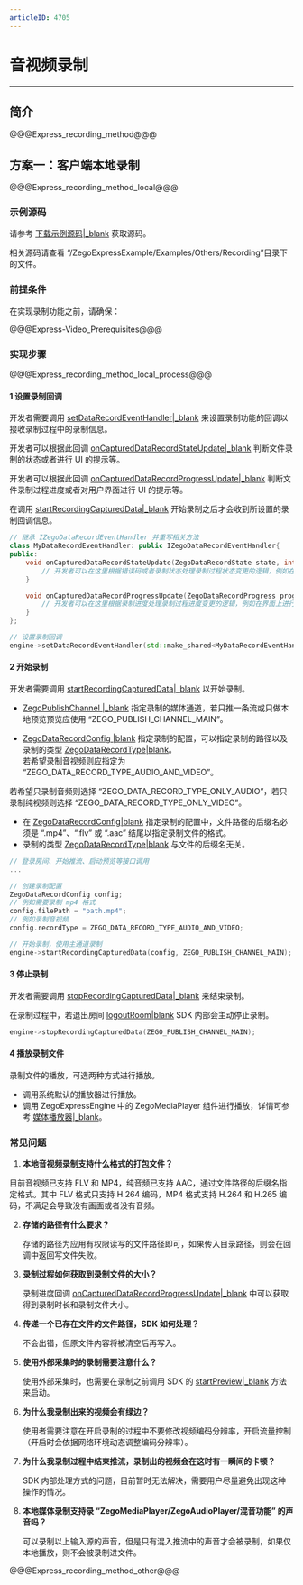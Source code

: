 ```yaml
---
articleID: 4705
---
```

# 音视频录制

- - -

## 简介

@@@Express_recording_method@@@

## 方案一：客户端本地录制

@@@Express_recording_method_local@@@

### 示例源码

请参考 [下载示例源码\|_blank](!DownloadDemo/DownloadDemo) 获取源码。

相关源码请查看 “/ZegoExpressExample/Examples/Others/Recording”目录下的文件。

### 前提条件

在实现录制功能之前，请确保：

@@@Express-Video_Prerequisites@@@


### 实现步骤

@@@Express_recording_method_local_process@@@

#### 1 设置录制回调

开发者需要调用 [setDataRecordEventHandler\|_blank](@setDataRecordEventHandler) 来设置录制功能的回调以接收录制过程中的录制信息。

开发者可以根据此回调 [onCapturedDataRecordStateUpdate\|_blank](@onCapturedDataRecordStateUpdate) 判断文件录制的状态或者进行 UI 的提示等。

开发者可以根据此回调 [onCapturedDataRecordProgressUpdate\|_blank](@onCapturedDataRecordProgressUpdate) 判断文件录制过程进度或者对用户界面进行 UI 的提示等。
<div class = 'mk-warning'>

在调用 [startRecordingCapturedData\|_blank](@startRecordingCapturedData) 开始录制之后才会收到所设置的录制回调信息。
</div>

```c++
// 继承 IZegoDataRecordEventHandler 并重写相关方法
class MyDataRecordEventHandler: public IZegoDataRecordEventHandler{
public:
    void onCapturedDataRecordStateUpdate(ZegoDataRecordState state, int errorCode, ZegoDataRecordConfig config, ZegoPublishChannel channel) override {
        // 开发者可以在这里根据错误码或者录制状态处理录制过程状态变更的逻辑，例如在界面上进行 UI 的提示等
    }

    void onCapturedDataRecordProgressUpdate(ZegoDataRecordProgress progress, ZegoDataRecordConfig config, ZegoPublishChannel channel) override {
        // 开发者可以在这里根据录制进度处理录制过程进度变更的逻辑，例如在界面上进行 UI 的提示等
    }
};

// 设置录制回调
engine->setDataRecordEventHandler(std::make_shared<MyDataRecordEventHandler>());
```

#### 2 开始录制

开发者需要调用 [startRecordingCapturedData\|_blank](@startRecordingCapturedData) 以开始录制。

- [ZegoPublishChannel \|_blank](@-ZegoPublishChannel) 指定录制的媒体通道，若只推一条流或只做本地预览预览应使用 “ZEGO_PUBLISH_CHANNEL_MAIN”。
  
- [ZegoDataRecordConfig \|blank](@-ZegoDataRecordConfig) 指定录制的配置，可以指定录制的路径以及录制的类型 [ZegoDataRecordType\|blank](@-ZegoDataRecordType)。  
若希望录制音视频则应指定为 “ZEGO_DATA_RECORD_TYPE_AUDIO_AND_VIDEO”。

若希望只录制音频则选择 “ZEGO_DATA_RECORD_TYPE_ONLY_AUDIO”，若只录制纯视频则选择 “ZEGO_DATA_RECORD_TYPE_ONLY_VIDEO”。

<div class = 'mk-warning'>

- 在 [ZegoDataRecordConfig\|blank](@-ZegoDataRecordConfig) 指定录制的配置中，文件路径的后缀名必须是 “.mp4”、“.flv” 或 “.aac” 结尾以指定录制文件的格式。
- 录制的类型 [ZegoDataRecordType\|blank](@-ZegoDataRecordType) 与文件的后缀名无关。
</div>


```c++
// 登录房间、开始推流、启动预览等接口调用
...

// 创建录制配置
ZegoDataRecordConfig config;
// 例如需要录制 mp4 格式
config.filePath = "path.mp4";
// 例如录制音视频
config.recordType = ZEGO_DATA_RECORD_TYPE_AUDIO_AND_VIDEO;

// 开始录制，使用主通道录制
engine->startRecordingCapturedData(config, ZEGO_PUBLISH_CHANNEL_MAIN);
```

#### 3 停止录制

开发者需要调用 [stopRecordingCapturedData\|_blank](@stopRecordingCapturedData) 来结束录制。

<div class = 'mk-warning'>

在录制过程中，若退出房间 [logoutRoom\|blank](@logoutRoom) SDK 内部会主动停止录制。
</div>


```c++
engine->stopRecordingCapturedData(ZEGO_PUBLISH_CHANNEL_MAIN);
```

#### 4 播放录制文件

录制文件的播放，可选两种方式进行播放。

* 调用系统默认的播放器进行播放。
* 调用 ZegoExpressEngine 中的 ZegoMediaPlayer 组件进行播放，详情可参考 [媒体播放器\|_blank](!Other_Functions/MediaPlayer)。


### 常见问题

1. **本地音视频录制支持什么格式的打包文件？**

  目前音视频已支持 FLV 和 MP4，纯音频已支持 AAC，通过文件路径的后缀名指定格式。其中 FLV 格式只支持 H.264 编码，MP4 格式支持 H.264 和 H.265 编码，不满足会导致没有画面或者没有音频。 

2. **存储的路径有什么要求？**

    存储的路径为应用有权限读写的文件路径即可，如果传入目录路径，则会在回调中返回写文件失败。

3. **录制过程如何获取到录制文件的大小？**

    录制进度回调 [onCapturedDataRecordProgressUpdate\|_blank](@onCapturedDataRecordProgressUpdate) 中可以获取得到录制时长和录制文件大小。

4. **传递一个已存在文件的文件路径，SDK 如何处理？**

    不会出错，但原文件内容将被清空后再写入。

5. **使用外部采集时的录制需要注意什么？**

    使用外部采集时，也需要在录制之前调用 SDK 的 [startPreview\|_blank](@startPreview) 方法来启动。

6. **为什么我录制出来的视频会有绿边？**

    使用者需要注意在开启录制的过程中不要修改视频编码分辨率，开启流量控制（开启时会依据网络环境动态调整编码分辨率）。

7. **为什么我录制过程中结束推流，录制出的视频会在这时有一瞬间的卡顿？**

    SDK 内部处理方式的问题，目前暂时无法解决，需要用户尽量避免出现这种操作的情况。

8. **本地媒体录制支持录 “ZegoMediaPlayer/ZegoAudioPlayer/混音功能” 的声音吗？**

    可以录制以上输入源的声音，但是只有混入推流中的声音才会被录制，如果仅本地播放，则不会被录制进文件。

@@@Express_recording_method_other@@@
